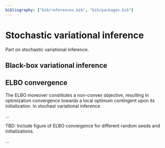 ```yaml
---
bibliography: ["bib/references.bib", "bib/packages.bib"]
---
```


# Stochastic variational inference {#sec-svinf}

Part on stochastic variational inference.

## Black-box variational inference {#sec-bbvi}

## ELBO convergence {#sec-elbo-conv}

The ELBO moreover constitutes a non-convex objective, resulting in optimization convergence towards a local optimum contingent upon its initialization. In stochast variational inference

...

TBD: Include figure of ELBO convergence for different random seeds and initializations.

...

